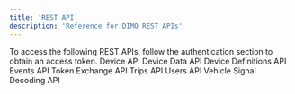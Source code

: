 ```yaml
---
title: 'REST API'
description: 'Reference for DIMO REST APIs'
---
```


<Note>
  To access the following REST APIs, follow the authentication section to obtain an access token.
</Note>

<CardGroup cols={2}>
  <Card
    title="Devices API"
    icon="mobile-screen-button"
    href="https://mintlify.com/docs/quickstart"
  >
    Device API
  </Card>
  <Card
    title="Device Data API"
    icon="database"
    href="https://mintlify.com/docs/development"
  >
    Device Data API
  </Card>
  <Card
    title="Device Definitions API"
    icon="file-code"
    href="https://mintlify.com/docs/development"
  >
    Device Definitions API
  </Card>
  <Card
    title="Events API"
    icon="calendar-week"
    href="https://mintlify.com/docs/development"
  >
    Events API
  </Card>
  <Card
    title="Token Exchange API"
    icon="arrow-right-arrow-left"
    href="https://mintlify.com/docs/development"
  >
    Token Exchange API
  </Card>
  <Card
    title="Trips API"
    icon="route"
    href="https://mintlify.com/docs/development"
  >
    Trips API
  </Card>
  <Card
    title="Users API"
    icon="users"
    href="https://mintlify.com/docs/development"
  >
    Users API
  </Card>
  <Card
    title="Vehicle Signal Decoding API"
    icon="satellite-dish"
    href="https://mintlify.com/docs/development"
  >
    Vehicle Signal Decoding API
  </Card>
</CardGroup>